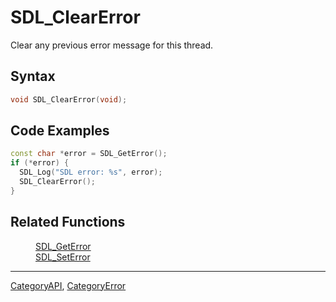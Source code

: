 = SDL_ClearError =

Clear any previous error message for this thread.

== Syntax ==

<syntaxhighlight lang='c'>
void SDL_ClearError(void);
</syntaxhighlight>

== Code Examples ==

<syntaxhighlight lang='c++'>
const char *error = SDL_GetError();
if (*error) {
  SDL_Log("SDL error: %s", error);
  SDL_ClearError();
}
</syntaxhighlight>


== Related Functions ==

:[[SDL_GetError]]
:[[SDL_SetError]]

----
[[CategoryAPI]], [[CategoryError]]


